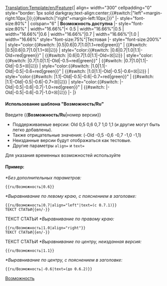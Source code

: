 <noinclude>[[Translation:Template/en/Feature]]</noinclude><noinclude></noinclude><includeonly>{| align={{{align|"center"}}} width="300" cellpadding="0" style="border: 1px solid darkgray;text-align:center;{{#switch:{{{align|}}}|"left"=margin-right:10px;|}};{{#switch:{{{align|}}}|"right"=margin-left:10px;|}}"
|- style="font-size:80%"
| colspan="6" | '''Возможность доступна''' <span style="color:green">{{{text|}}}</span>
|- style="font-size:80%"
| width="16.66%"|< 0.5
| width="16.66%"|0.5
| width="16.66%"|0.6
| width="16.66%"|0.7
| width="16.66%"|1.0
| width="16.66%" style="font-size:75%"|Тестовая
|- style="font-size:200%"
| style="color:{{#switch: {{{1|}}}|0.5|0.6|0.7|1.0|1.1=red|green}}" | {{#switch: {{{1|}}}|0.5|0.6|0.7|1.0|1.1=&#9746;|&#9745;}}
| style="color:{{#switch: {{{1|}}}|0.6|0.7|1.0|1.1|-Old=red|green}}" | {{#switch: {{{1|}}}|0.6|0.7|1.0|1.1|-Old=&#9746;|&#9745;}}
| style="color:{{#switch: {{{1|}}}|0.7|1.0|1.1|-Old|-0.5=red|green}}" | {{#switch: {{{1|}}}|0.7|1.0|1.1|-Old|-0.5=&#9746;|&#9745;}}
| style="color:{{#switch: {{{1|}}}|1.0|1.1|-Old|-0.5|-0.6=red|green}}" | {{#switch: {{{1|}}}|1.0|1.1|-Old|-0.5|-0.6=&#9746;|&#9745;}}
| style="color:{{#switch: {{{1|}}}|1.1|-Old|-0.5|-0.6|-0.7=red|green}}" | {{#switch: {{{1|}}}|1.1|-Old|-0.5|-0.6|-0.7=&#9746;|&#9745;}}
| style="color:{{#switch: {{{1|}}}|-Old|-0.5|-0.6|-0.7|-1.0=red|green}}" | {{#switch: {{{1|}}}|-Old|-0.5|-0.6|-0.7|-1.0=&#9746;|&#9745;}}
|-
|}</includeonly><noinclude>

====Использование шаблона "Возможность/Ru"====
Введите <nowiki>{{</nowiki>'''Возможность/Ru'''<nowiki>|номер версии}}</nowiki>
*Поддерживаемые версии: Old 0,5 0,6 0,7 1,0 1,1 (и другие могут быть легко добавлены).
*Также отрицательные значения: (-Old -0,5 -0,6 -0,7 -1,0 -1,1)
*Неизданные версии будут отображаться как тестовые.
*Другие параметры <code>align=</code> и <code>text=</code>
Для указания временных возможностей используйте {{en/S|ru/Возможность период}}

====Пример:====
''*Без дополнительных параметров:''
<pre>{{ru/Возможность|0.6}}</pre>
{{ru/Возможность|0.6}}
''*Выравнивание по левому краю, с пояснением в заголовке:'' 
<pre>{{ru/Возможность|0.7|align="left"|text=(с 0.7.1)}}
ТЕКСТ СТАТЬИ{{en/-}}</pre>
{{ru/Возможность|0.7|text=(с 0.7.1)|align="left"}}
ТЕКСТ СТАТЬИ{{en/-}}
''*Выравнивание по правому краю:''
<pre>{{ru/Возможность|1.0|align="right"}}
ТЕКСТ СТАТЬИ{{en/-}}</pre>
{{ru/Возможность|1.0|align="right"}}
ТЕКСТ СТАТЬИ{{en/-}}
''*Выравнивание по центру, неизданная версия:''
<pre>{{ru/Возможность|1.1}}</pre>
{{ru/Возможность|1.1}}
''*Выравнивание по центру, с пояснением в заголовке:''
<pre>{{ru/Возможность|-0.6|text=(до 0.6.2)}}</pre>
{{ru/Возможность|-0.6|text=(до 0.6.2)}}


[[Category:ru/Шаблоны|Возможность]]
</noinclude>